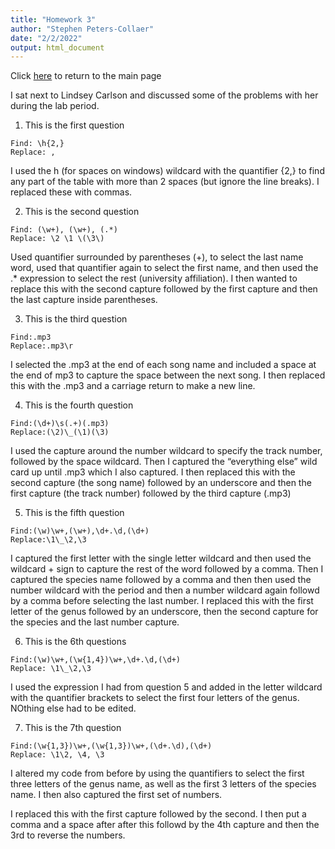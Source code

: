 ```yaml
---
title: "Homework 3"
author: "Stephen Peters-Collaer"
date: "2/2/2022"
output: html_document
---
```

Click [here](index.html) to return to the main page

I sat next to Lindsey Carlson and discussed some of the problems with her during the lab period.

1.  This is the first question

```
Find: \h{2,}
Replace: ,
```

I used the h (for spaces on windows) wildcard with the quantifier {2,} to find any part of the table with more than 2 spaces (but ignore the line breaks).  I replaced these with commas.


2.  This is the second question

```
Find: (\w+), (\w+), (.*)
Replace: \2 \1 \(\3\)
```

Used quantifier surrounded by parentheses (\w+), to select the last name word, used that quantifier again to select the first name, and then used the .* expression to select the rest (university affiliation).  I then wanted to replace this with the second capture followed by the first capture and then the last capture inside parentheses.

3.  This is the third question

```
Find:.mp3 
Replace:.mp3\r
```

I selected the .mp3 at the end of each song name and included a space at the end of mp3 to capture the space between the next song.  I then replaced this with the .mp3 and a carriage return to make a new line.

4.  This is the fourth question

```
Find:(\d+)\s(.+)(.mp3)
Replace:(\2)\_(\1)(\3)

```
I used the capture around the number wildcard to specify the track number, followed by the space wildcard.  Then I captured the "everything else" wild card up until .mp3 which I also captured.
I then replaced this with the second capture (the song name) followed by an underscore and then the first capture (the track number) followed by the third capture (.mp3)

5.  This is the fifth question

```
Find:(\w)\w+,(\w+),\d+.\d,(\d+)
Replace:\1\_\2,\3
```
I captured the first letter with the single letter wildcard and then used the wildcard + sign to capture the rest of the word followed by a comma.  Then I captured the species name followed by a comma and then then used the number wildcard with the period and then a number wildcard again followd by a comma before selecting the last number.  I replaced this with the first letter of the genus followed by an underscore, then the second capture for the species and the last number capture.

6. This is the 6th questions

```
Find:(\w)\w+,(\w{1,4})\w+,\d+.\d,(\d+)
Replace: \1\_\2,\3
```
I used the expression I had from question 5 and added in the letter wildcard with the quantifier brackets to select the first four letters of the genus.  NOthing else had to be edited.

7.  This is the 7th question

```
Find:(\w{1,3})\w+,(\w{1,3})\w+,(\d+.\d),(\d+)
Replace: \1\2, \4, \3
```
I altered my code from before by using the quantifiers to select the first three letters of the genus name, as well as the first 3 letters of the species name.  I then also captured the first set of numbers.

I replaced this with the first capture followed by the second.  I then put a comma and a space after after this followd by the 4th capture and then the 3rd to reverse the numbers.